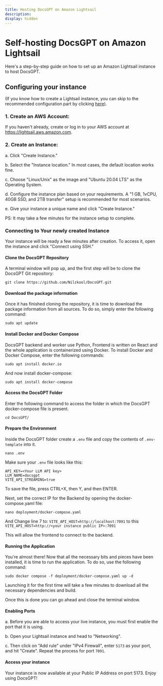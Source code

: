 ```yaml
---
title: Hosting DocsGPT on Amazon Lightsail
description:
display: hidden
---
```


# Self-hosting DocsGPT on Amazon Lightsail

Here's a step-by-step guide on how to set up an Amazon Lightsail instance to host DocsGPT.

## Configuring your instance

(If you know how to create a Lightsail instance, you can skip to the recommended configuration part by clicking [here](#connecting-to-your-newly-created-instance)).

### 1. Create an AWS Account: 
If you haven't already, create or log in to your AWS account at https://lightsail.aws.amazon.com.

### 2. Create an Instance: 

a. Click "Create Instance."

b. Select the "Instance location." In most cases, the default location works fine.

c. Choose "Linux/Unix" as the image and "Ubuntu 20.04 LTS" as the Operating System.

d. Configure the instance plan based on your requirements. A "1 GB, 1vCPU, 40GB SSD, and 2TB transfer" setup is recommended for most scenarios.

e. Give your instance a unique name and click "Create Instance."

PS: It may take a few minutes for the instance setup to complete.

### Connecting to Your newly created Instance

Your instance will be ready a few minutes after creation. To access it, open the instance and click "Connect using SSH."

#### Clone the DocsGPT Repository

A terminal window will pop up, and the first step will be to clone the DocsGPT Git repository:

`git clone https://github.com/Nilzkool/DocsGPT.git`

#### Download the package information

Once it has finished cloning the repository, it is time to download the package information from all sources. To do so, simply enter the following command:

`sudo apt update`

#### Install Docker and Docker Compose

DocsGPT backend and worker use Python, Frontend is written on React and the whole application is containerized using Docker. To install Docker and Docker Compose, enter the following commands:

`sudo apt install docker.io`

And now install docker-compose:

`sudo apt install docker-compose`

#### Access the DocsGPT Folder

Enter the following command to access the folder in which the DocsGPT docker-compose file is present.

`cd DocsGPT/`

#### Prepare the Environment

Inside the DocsGPT folder create a `.env` file and copy the contents of `.env-template` into it.

`nano .env`

Make sure your `.env` file looks like this:

```
API_KEY=<Your LLM API key>
LLM_NAME=docsgpt
VITE_API_STREAMING=true
```

To save the file, press CTRL+X, then Y, and then ENTER.

Next, set the correct IP for the Backend by opening the docker-compose.yaml file:

`nano deployment/docker-compose.yaml`

And Change line 7 to: `VITE_API_HOST=http://localhost:7091`
to this `VITE_API_HOST=http://<your instance public IP>:7091`

This will allow the frontend to connect to the backend.

#### Running the Application

You're almost there! Now that all the necessary bits and pieces have been installed, it is time to run the application. To do so, use the following command:

`sudo docker compose -f deployment/docker-compose.yaml up -d`

Launching it for the first time will take a few minutes to download all the necessary dependencies and build.

Once this is done you can go ahead and close the terminal window.

#### Enabling Ports 

a. Before you are able to access your live instance, you must first enable the port that it is using.

b. Open your Lightsail instance and head to "Networking".

c. Then click on "Add rule" under "IPv4 Firewall", enter `5173` as your port, and hit "Create". 
Repeat the process for port `7091`.

#### Access your instance

Your instance is now available at your Public IP Address on port 5173. Enjoy using DocsGPT!
